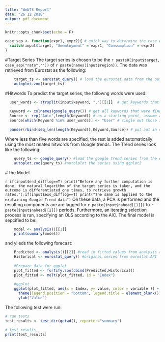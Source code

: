 ```yaml
---
title: "WebTS Report"
date: "26 12 2018"
output: pdf_document
---
```


```r
knitr::opts_chunk$set(echo = F)

case_sep <- function(expr1, expr2){ # quick way to determine the case we are dealing with, i.e. consumption or unemployment and return accoring argument - this is ment to be used to autocomplete text depending on the case.
  switch(input$target, "Unemloyment" = expr1, "Consumption" = expr2)
}
```

#Target Series
The target series is chosen to be the `r paste0(input$target, case_sep("rate",""))` of `r paste(names(input$region))`. The data was retrieved from Eurostat as the following:

```r

    target_ts <- eurostat_query() # load the eurostat data from the output of eurostat_query
    autoplot.zoo(target_ts) 

```

#Hitwords
To predict the target series, the followng words were used:

```r

  user_words <- strsplit(input$keyword, ",")[[1]]  # get keywords that were specified by user
  
  Keyword <- colnames(google_query()) # get all keywords that were finally used
  Source <- rep("Auto",length(Keyword)) # as a starting point, assume all inputs were automatically added
  Source[which(Keyword %in% user_words)] <- "User" # single out those inputs that were given by the user
  
  pander(rbind(seq_len(length(Keyword)),Keyword,Source)) # put out in clean table

```

Where less than five words are specified, the rest is added automatically using the most related hitwords from Google trends. The Trend series look like the following:


```r

    query_ts <- google_query() #load the google trend series from the output of google_query
    autoplot.zoo(query_ts) #autolplot the series using ggplot2

```


#The Model

`r if(input$end_difflog==T) print("Before any further computation is done, the natural logarithm of the target series is taken, and the outcome is differentiated one times, to retrieve growth rates.");if(input$exo_difflog==T) print("The same is applied to the explaining Google Trend data")`
On these data, a PCA is performed and the resulting components are are lagged for `r paste(input$nahead[[1]])` to `r paste(input$nahead[[2]])` periods.
Furthermore, an iterating selection process is run, specifying an OLS according to the AIC. The final model is sepcified to be:

```r
    
    model <- analysis()[[1]]
    print(summary(model))

```

and yileds the following forecast:

```r
    
    Predicted <- analysis()[[2]] #read in fitted values from analysis reactive
    Historical <- eurostat_query() #original series from eurostat API
    
    #Prepare data for ggplot
    plot_fitted <- fortify.zoo(cbind(Predicted,Historical))
    plot_fitted <- melt(plot_fitted, id = "Index")
    
    #ggplot
    ggplot(plot_fitted, aes(x = Index, y= value, color = variable )) + geom_line() +
      theme(legend.position = "bottom", legend.title = element_blank())  + xlab("Time") +
      ylab("Value")

```


The following test were run:
```r
    
# run tests
test_results <- test_dir(getwd(), reporter="summary")

# test results
print(test_results)

```




